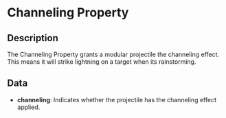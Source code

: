 # Channeling Property

## Description

  
The Channeling Property grants a modular projectile the channeling effect.This means it will strike lightning on a target when its rainstorming.

## Data

- **channeling**:  Indicates whether the projectile has the channeling effect applied.

